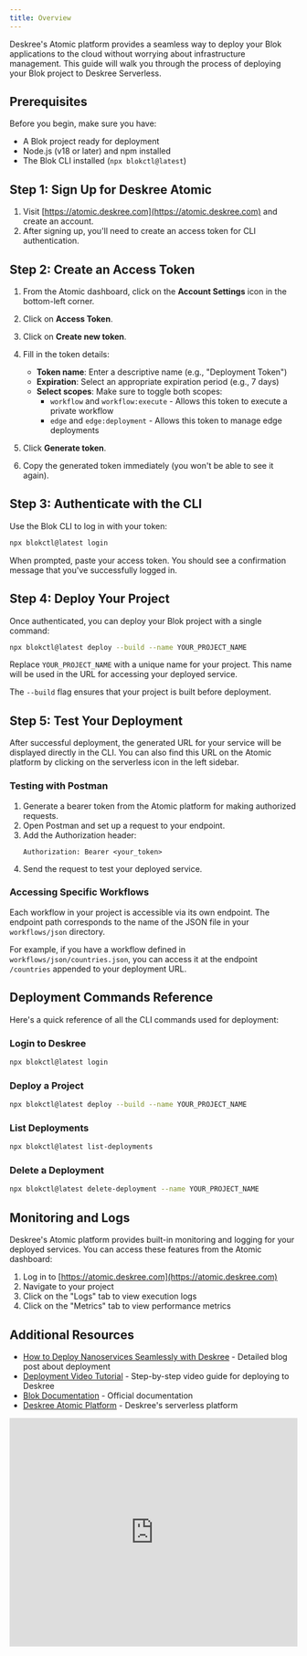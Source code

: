 ```yaml
---
title: Overview
---
```


Deskree's Atomic platform provides a seamless way to deploy your Blok applications to the cloud without worrying about infrastructure management. This guide will walk you through the process of deploying your Blok project to Deskree Serverless.

## Prerequisites

Before you begin, make sure you have:

- A Blok project ready for deployment
- Node.js (v18 or later) and npm installed
- The Blok CLI installed (`npx blokctl@latest`)

## Step 1: Sign Up for Deskree Atomic

1. Visit [https://atomic.deskree.com](https://atomic.deskree.com) and create an account.
2. After signing up, you'll need to create an access token for CLI authentication.

## Step 2: Create an Access Token

1. From the Atomic dashboard, click on the **Account Settings** icon in the bottom-left corner.
2. Click on **Access Token**.
3. Click on **Create new token**.
4. Fill in the token details:
   - **Token name**: Enter a descriptive name (e.g., "Deployment Token")
   - **Expiration**: Select an appropriate expiration period (e.g., 7 days)
   - **Select scopes**: Make sure to toggle both scopes:
     - `workflow` and `workflow:execute` - Allows this token to execute a private workflow
     - `edge` and `edge:deployment` - Allows this token to manage edge deployments

5. Click **Generate token**.
6. Copy the generated token immediately (you won't be able to see it again).

## Step 3: Authenticate with the CLI

Use the Blok CLI to log in with your token:

```bash
npx blokctl@latest login
```

When prompted, paste your access token. You should see a confirmation message that you've successfully logged in.

## Step 4: Deploy Your Project

Once authenticated, you can deploy your Blok project with a single command:

```bash
npx blokctl@latest deploy --build --name YOUR_PROJECT_NAME
```

Replace `YOUR_PROJECT_NAME` with a unique name for your project. This name will be used in the URL for accessing your deployed service.

The `--build` flag ensures that your project is built before deployment.

## Step 5: Test Your Deployment

After successful deployment, the generated URL for your service will be displayed directly in the CLI. You can also find this URL on the Atomic platform by clicking on the serverless icon in the left sidebar.

### Testing with Postman

1. Generate a bearer token from the Atomic platform for making authorized requests.
2. Open Postman and set up a request to your endpoint.
3. Add the Authorization header:
   ```
   Authorization: Bearer <your_token>
   ```
4. Send the request to test your deployed service.

### Accessing Specific Workflows

Each workflow in your project is accessible via its own endpoint. The endpoint path corresponds to the name of the JSON file in your `workflows/json` directory.

For example, if you have a workflow defined in `workflows/json/countries.json`, you can access it at the endpoint `/countries` appended to your deployment URL.

## Deployment Commands Reference

Here's a quick reference of all the CLI commands used for deployment:

### Login to Deskree

```bash
npx blokctl@latest login
```

### Deploy a Project

```bash
npx blokctl@latest deploy --build --name YOUR_PROJECT_NAME
```

### List Deployments

```bash
npx blokctl@latest list-deployments
```

### Delete a Deployment

```bash
npx blokctl@latest delete-deployment --name YOUR_PROJECT_NAME
```

## Monitoring and Logs

Deskree's Atomic platform provides built-in monitoring and logging for your deployed services. You can access these features from the Atomic dashboard:

1. Log in to [https://atomic.deskree.com](https://atomic.deskree.com)
2. Navigate to your project
3. Click on the "Logs" tab to view execution logs
4. Click on the "Metrics" tab to view performance metrics

## Additional Resources

- [How to Deploy Nanoservices Seamlessly with Deskree](https://medium.com/nanoservice/how-to-deploy-nanoservices-seamlessly-with-deskree-8c4b15ff8acc) - Detailed blog post about deployment
- [Deployment Video Tutorial](https://www.youtube.com/watch?v=V46GpIUE-9E) - Step-by-step video guide for deploying to Deskree
- [Blok Documentation](https://blok.build) - Official documentation
- [Deskree Atomic Platform](https://atomic.deskree.com) - Deskree's serverless platform

<iframe 
  width="100%" 
  height="400" 
  src="https://www.youtube.com/embed/V46GpIUE-9E" 
  title="How to Deploy your Blok project on Deskree" 
  frameborder="0" 
  allow="accelerometer; autoplay; clipboard-write; encrypted-media; gyroscope; picture-in-picture" 
  allowfullscreen>
</iframe>
